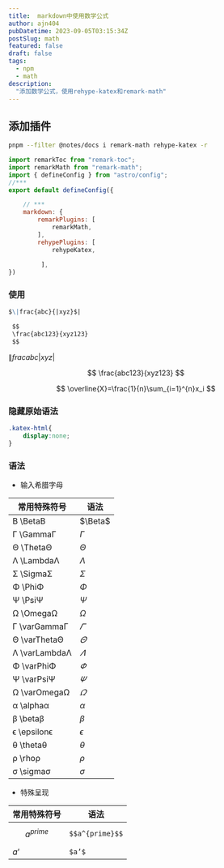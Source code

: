 ```yaml
---
title:  markdown中使用数学公式
author: ajn404
pubDatetime: 2023-09-05T03:15:34Z
postSlug: math
featured: false
draft: false
tags:
  - npm
  - math
description:
  "添加数学公式，使用rehype-katex和remark-math"
---
```



## 添加插件

```bash
pnpm --filter @notes/docs i remark-math rehype-katex -r
```

```js
import remarkToc from "remark-toc";
import remarkMath from "remark-math";
import { defineConfig } from "astro/config";
//***
export default defineConfig({

    // ***
    markdown: {
        remarkPlugins: [
            remarkMath,
        ],
        rehypePlugins: [
            rehypeKatex,
             
         ],
})
```

### 使用

```md
$\|frac{abc}{|xyz}$|

 $$
 \frac{abc123}{xyz123}
 $$


```

$\|frac{abc}{|xyz}$|

 $$
 \frac{abc123}{xyz123}
 $$

 $$
\overline{X}=\frac{1}{n}\sum_{i=1}^{n}x_i
 $$



### 隐藏原始语法

```css
.katex-html{
    display:none;
}
```


### 语法

- 输入希腊字母

|常用特殊符号| 语法|
|-------|-------|
|B \BetaB	|$\Beta$|
|Γ \GammaΓ	|$\Gamma$|
|Θ \ThetaΘ	|$\Theta$|
|Λ \LambdaΛ	|$\Lambda$|
|Σ \SigmaΣ	|$\Sigma$|
|Φ \PhiΦ	|$\Phi$|
|Ψ \PsiΨ	|$\Psi$|
|Ω \OmegaΩ	|$\Omega$|
|Γ \varGammaΓ	|$\varGamma$|
|Θ \varThetaΘ	|$\varTheta$|
|Λ \varLambdaΛ	|$\varLambda$|
|Φ \varPhiΦ	|$\varPhi$|
|Ψ \varPsiΨ	|$\varPsi$|
|Ω \varOmegaΩ	|$\varOmega$|
|α \alphaα	|$\alpha$|
|β \betaβ	|$\beta$|
|ϵ \epsilonϵ	|$\epsilon$|
|θ \thetaθ	|$\theta$|
|ρ \rhoρ	|$\rho$|
|σ \sigmaσ	|$\sigma$|


- 特殊呈现

|常用特殊符号| 语法|
|-------|-------|
| $$a^{prime}$$ | `$$a^{prime}$$`|
|$a’$ | `$a’$`|


